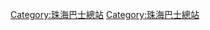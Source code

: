 {{Navbox
|name        = 珠海巴士總站列表
|title       = [[珠海公交巴士]]總站列表
|image       = [[File:Bus stop symbol.svg|90px]]
|titlestyle  = background: #E3E3E3;
|bodystyle   = background: #f9f9f9;
|liststyle   = text-align: left;
|groupstyle  = background: #FFD9E6; text-align: center;
|oddstyle    = background: #f9f9f9;
|evenstyle   = background: #f9f9f9;
|state       = collapsed
|group1     = [[香洲区]]
|list1      = [[香洲總站]]、[[海虹总站]]、[[體育中心南總站|體育中心南]]、[[吉大總站]]、[[城軌珠海站]]、[[拱北口岸總站]]、[[青茂口岸總站]]、[[夏灣總站]]、[[前山總站]]、[[上衝總站]]、[[上冲检查站]]、[[金鼎总站]]、[[城轨唐家湾站]]
|group2     = [[斗门区]]
|list2      = [[井岸中心站|井岸]]、[[北澳總站|北澳]]、[[白蕉总站]]、[[白蕉开发区]]
|group3     = [[金湾区]]
|list3      = [[三灶總站|三灶]]、[[紅旗總站]]、[[平沙總站|平沙]]、[[湖心路口总站]]、[[三灶车场]]
|below=注：''斜体''表示为已关闭总站
}}
<includeonly>[[Category:珠海巴士總站]]</includeonly><noinclude>
[[Category:珠海巴士總站]]
</noinclude>